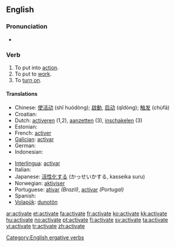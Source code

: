 ==English==

===Pronunciation===
*{{audio|en-us-activate.ogg|Audio (US)}}

===Verb===
{{en-verb|activat|ing}}

# To put into [[action]].
# To put to [[work]].
# To [[turn on]].

====Translations====
{{top}}
* Chinese: [[使活动]] (shǐ huódòng); [[啟動]], [[启动]] (qǐdòng); [[触发]] (chùfā)
* Croatian: {{t-|hr|aktivirati|alt=aktivírati}}
* Dutch: [[activeren]] (1,2), [[aanzetten]] (3), [[inschakelen]] (3)
* Estonian: {{t|et|rakendama}}
* French: [[activer]]
* [[Galician]]: [[activar]]
* German: {{t+|de|aktivieren}}
* Indonesian: {{t+|id|aktif|alt=mengaktifkan|xs=Indonesian}}
{{mid}}
* [[Interlingua]]: [[activar]]
* Italian: {{t-|it|attivare}}
* Japanese: [[活性化]]する (かっせいかする, kasseika suru)
* Norwegian: [[aktiviser]]
* Portuguese: [[ativar]] ''(Brazil)'', [[activar]] ''(Portugal)''
* Spanish: {{t+|es|activar}}
* [[Volapük]]: [[dunotön]]
{{bottom}}

[[Category:English ergative verbs]]

[[ar:activate]]
[[et:activate]]
[[fa:activate]]
[[fr:activate]]
[[ko:activate]]
[[kk:activate]]
[[hu:activate]]
[[no:activate]]
[[pt:activate]]
[[fi:activate]]
[[sv:activate]]
[[ta:activate]]
[[vi:activate]]
[[tr:activate]]
[[zh:activate]]